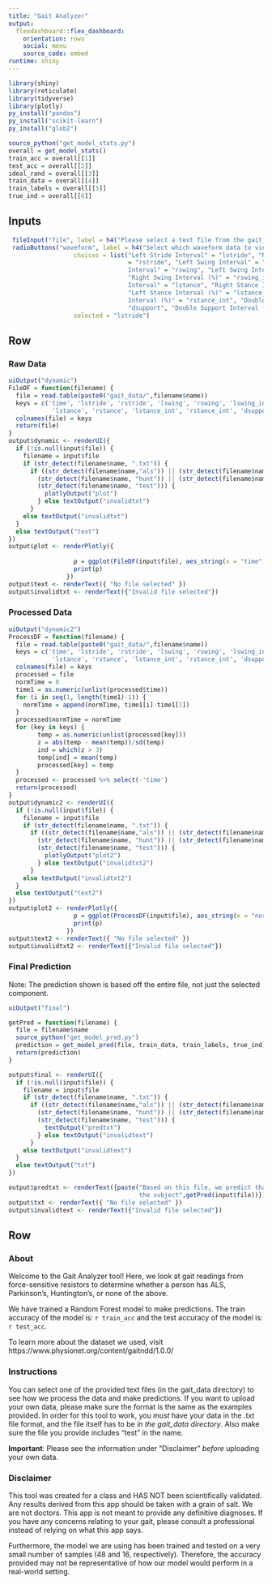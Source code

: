 ```yaml
---
title: "Gait Analyzer"
output: 
  flexdashboard::flex_dashboard:
    orientation: rows
    social: menu
    source_code: embed 
runtime: shiny
---
```


```r
library(shiny)
library(reticulate)
library(tidyverse)
library(plotly)
py_install("pandas")
py_install("scikit-learn")
py_install("glob2")
```

```r
source_python("get_model_stats.py")
overall = get_model_stats()
train_acc = overall[[1]]
test_acc = overall[[2]]
ideal_rand = overall[[3]]
train_data = overall[[4]]
train_labels = overall[[5]]
true_ind = overall[[6]]
```

Inputs {.sidebar}
-----------------------------------------------------------------------

```r
 fileInput("file", label = h4("Please select a text file from the gait_data directory"))
 radioButtons("waveform", label = h4("Select which waveform data to view"), 
                  choices = list("Left Stride Interval" = "lstride", "Right Stride Interval" 
                                 = "rstride", "Left Swing Interval" = "lswing", "Right Swing
                                 Interval" = "rswing", "Left Swing Interval (%)" = "lswing_int",
                                 "Right Swing Interval (%)" = "rswing_int", "Left Stance
                                 Interval" = "lstance", "Right Stance Interval" = "rstance",
                                 "Left Stance Interval (%)" = "lstance_int", "Right Stance 
                                 Interval (%)" = "rstance_int", "Double Support Interval" = 
                                 "dsupport", "Double Support Interval (%)" = "dsupport_int"), 
                  selected = "lstride")
```

Row {data-height=700, .tabset}
-----------------------------------------------------------------------

### Raw Data

```r

uiOutput("dynamic")
FileDF = function(filename) {
  file = read.table(paste0("gait_data/",filename$name))
  keys = c('time', 'lstride', 'rstride', 'lswing', 'rswing', 'lswing_int', 'rswing_int',
            'lstance', 'rstance', 'lstance_int', 'rstance_int', 'dsupport', 'dsupport_int')
  colnames(file) = keys
  return(file)
}
output$dynamic <- renderUI({
  if (!is.null(input$file)) {
    filename = input$file
    if (str_detect(filename$name, ".txt")) {
      if ((str_detect(filename$name,"als")) || (str_detect(filename$name, "park")) ||
        (str_detect(filename$name, "hunt")) || (str_detect(filename$name, "control")) ||
        (str_detect(filename$name, "test"))) {
          plotlyOutput("plot")
        } else textOutput("invalidtxt")
      }
    else textOutput("invalidtxt")
  }
  else textOutput("text")
})
output$plot <- renderPlotly({
  
                  p = ggplot(FileDF(input$file), aes_string(x = "time", y = input$waveform)) + geom_line()
                  print(p)
                })
output$text <- renderText({ "No file selected" })
output$invalidtxt <- renderText({"Invalid file selected"})

```

### Processed Data

```r

uiOutput("dynamic2")
ProcessDF = function(filename) {
  file = read.table(paste0("gait_data/",filename$name))
  keys = c('time', 'lstride', 'rstride', 'lswing', 'rswing', 'lswing_int', 'rswing_int',
            'lstance', 'rstance', 'lstance_int', 'rstance_int', 'dsupport', 'dsupport_int')
  colnames(file) = keys
  processed = file
  normTime = 0
  time1 = as.numeric(unlist(processed$time))
  for (i in seq(1, length(time1)-1)) {
    normTime = append(normTime, time1[i]-time1[1])
  } 
  processed$normTime = normTime
  for (key in keys) {
        temp = as.numeric(unlist(processed[key]))
        z = abs(temp - mean(temp))/sd(temp)
        ind = which(z > 3)
        temp[ind] = mean(temp)
        processed[key] = temp
  }
  processed <- processed %>% select(-'time')
  return(processed)
}
output$dynamic2 <- renderUI({
  if (!is.null(input$file)) {
    filename = input$file
    if (str_detect(filename$name, ".txt")) {
      if ((str_detect(filename$name,"als")) || (str_detect(filename$name, "park")) ||
        (str_detect(filename$name, "hunt")) || (str_detect(filename$name, "control")) ||
        (str_detect(filename$name, "test"))) {
          plotlyOutput("plot2")
        } else textOutput("invalidtxt2")
      }
    else textOutput("invalidtxt2")
  }
  else textOutput("text2")
})
output$plot2 <- renderPlotly({
                  p = ggplot(ProcessDF(input$file), aes_string(x = "normTime", y = input$waveform)) + geom_line() + geom_vline(xintercept =  c(0, 30, 60, 90, 120, 150, 180, 210, 240, 270, 300), color = "blue", linetype = "dashed")
                  print(p)
                })
output$text2 <- renderText({ "No file selected" })
output$invalidtxt2 <- renderText({"Invalid file selected"})

```

### Final Prediction

Note: The prediction shown is based off the entire file, not just the selected component.

```r

uiOutput("final")

getPred = function(filename) {
  file = filename$name
  source_python("get_model_pred.py")
  prediction = get_model_pred(file, train_data, train_labels, true_ind)
  return(prediction)
}

output$final <- renderUI({
  if (!is.null(input$file)) {
    filename = input$file
    if (str_detect(filename$name, ".txt")) {
      if ((str_detect(filename$name,"als")) || (str_detect(filename$name, "park")) ||
        (str_detect(filename$name, "hunt")) || (str_detect(filename$name, "control")) ||
        (str_detect(filename$name, "test"))) {
          textOutput("predtxt")
        } else textOutput("invalidtext")
      }
    else textOutput("invalidtext")
  }
  else textOutput("txt")
})

output$predtxt <- renderText({paste("Based on this file, we predict that
                                    the subject",getPred(input$file))})
output$txt <- renderText({ "No file selected" })
output$invalidtext <- renderText({"Invalid file selected"})

```

Row {data-height=300, .tabset}
-----------------------------------------------------------------------

### About

Welcome to the Gait Analyzer tool! Here, we look at gait readings from force-sensitive resistors to determine whether a person has ALS, Parkinson's, Huntington's, or none of the above. 

We have trained a Random Forest model to make predictions. The train accuracy of the model is: `r train_acc` and the test accuracy of the model is: `r test_acc`. 

To learn more about the dataset we used, visit https://www.physionet.org/content/gaitndd/1.0.0/ 

### Instructions

You can select one of the provided text files (in the gait_data directory) to see how we process the data and make predictions. If you want to upload your own data, please make sure the format is the same as the examples provided. In order for this tool to work, you *must* have your data in the .txt file format, and the file itself has to be *in the gait_data directory*. Also make sure the file you provide includes "test" in the name. 

**Important**: Please see the information under "Disclaimer" *before* uploading your own data. 

### Disclaimer

This tool was created for a class and HAS NOT been scientifically validated. Any results derived from this app should be taken with a grain of salt. We are not doctors. This app is not meant to provide any definitive diagnoses. If you have any concerns relating to your gait, please consult a professional instead of relying on what this app says. 

Furthermore, the model we are using has been trained and tested on a very small number of samples (48 and 16, respectively). Therefore, the accuracy provided may not be representative of how our model would perform in a real-world setting. 
